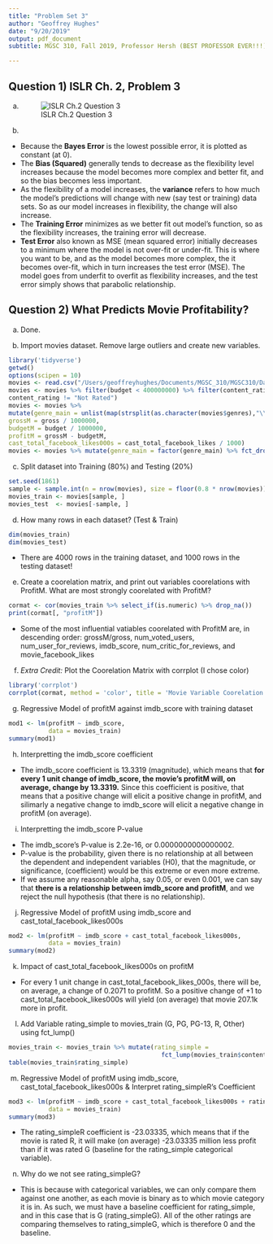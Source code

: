 ```yaml
---
title: "Problem Set 3"
author: "Geoffrey Hughes"
date: "9/20/2019"
output: pdf_document
subtitle: MGSC 310, Fall 2019, Professor Hersh (BEST PROFESSOR EVER!!!)

---
```




## Question 1) ISLR Ch. 2, Problem 3
a.
![ISLR Ch.2 Question 3](ISLR_Ch2_Q3.png)
b.
* Because the **Bayes Error** is the lowest possible error, it is plotted as constant (at 0).
* The **Bias (Squared)** generally tends to decrease as the flexibility level increases because the model becomes more complex and better fit, and so the bias becomes less important.
* As the flexibility of a model increases, the **variance** refers to how much the model's predictions will change with new (say test or training) data sets. So as our model increases in flexibility, the change will also increase.
* The **Training Error** minimizes as we better fit out model's function, so as the flexibility increases, the training error will decrease.
* **Test Error** also known as MSE (mean squared error) initially decreases to a minimum where the model is not over-fit or under-fit. This is where you want to be, and as the model becomes more complex, the it becomes over-fit, which in turn increases the test error (MSE). The model goes from underfit to overfit as flexibility increases, and the test error simply shows that parabolic relationship.

## Question 2) What Predicts Movie Profitability?

a. Done.

b. Import movies dataset. Remove large outliers and create new variables.
```R
library('tidyverse')
getwd()
options(scipen = 10)
movies <- read.csv("/Users/geoffreyhughes/Documents/MGSC_310/MGSC310/Datasets/movie_metadata.csv")
movies <- movies %>% filter(budget < 400000000) %>% filter(content_rating != "",
content_rating != "Not Rated")
movies <- movies %>%
mutate(genre_main = unlist(map(strsplit(as.character(movies$genres),"\\|"),1)),
grossM = gross / 1000000,
budgetM = budget / 1000000,
profitM = grossM - budgetM,
cast_total_facebook_likes000s = cast_total_facebook_likes / 1000)
movies <- movies %>% mutate(genre_main = factor(genre_main) %>% fct_drop())
```

c. Split dataset into Training (80%) and Testing (20%)
```R
set.seed(1861)
sample <- sample.int(n = nrow(movies), size = floor(0.8 * nrow(movies)), replace = FALSE)
movies_train <- movies[sample, ]
movies_test  <- movies[-sample, ]

```

d. How many rows in each dataset? (Test & Train)
```R
dim(movies_train)
dim(movies_test)
```
* There are 4000 rows in the training dataset, and 1000 rows in the testing dataset!

e. Create a coorelation matrix, and print out variables coorelations with ProfitM. What are most strongly coorelated with ProfitM?
```R
cormat <- cor(movies_train %>% select_if(is.numeric) %>% drop_na())
print(cormat[, "profitM"])

```
* Some of the most influential vatiables coorelated with ProfitM are, in descending order: grossM/gross, num_voted_users, num_user_for_reviews, imdb_score, num_critic_for_reviews, and movie_facebook_likes

f. *Extra Credit:* Plot the Coorelation Matrix with corrplot (I chose color)
```R
library('corrplot')
corrplot(cormat, method = 'color', title = 'Movie Variable Coorelation Matrix', tl.cex = 0.8)
```

g. Regressive Model of profitM against imdb_score with training dataset
```R
mod1 <- lm(profitM ~ imdb_score,
           data = movies_train)
summary(mod1)
```

h. Interpretting the imdb_score coefficient
* The imdb_score coefficient is 13.3319 (magnitude), which means that **for every 1 unit change of imdb_score, the movie's profitM will, on average, change by 13.3319.** Since this coefficient is positive, that means that a positive change will elicit a positive change in profitM, and silimarly a negative change to imdb_score will elicit a negative change in profitM (on average).

i. Interpretting the imdb_score P-value
* The imdb_score's P-value is 2.2e-16, or 0.0000000000000002.
* P-value is the probability, given there is no relationship at all between the dependent and independent variables (H0), that the magnitude, or significance, (coefficient) would be this extreme or even more extreme.
* If we assume any reasonable alpha, say 0.05, or even 0.001, we can say that **there is a relationship between imdb_score and profitM**, and we reject the null hypothesis (that there is no relationship).

j. Regressive Model of profitM using imdb_score and cast_total_facebook_likes000s
```R
mod2 <- lm(profitM ~ imdb_score + cast_total_facebook_likes000s,
           data = movies_train)
summary(mod2)
```

k. Impact of cast_total_facebook_likes000s on profitM
* For every 1 unit change in cast_total_facebook_likes_000s, there will be, on average, a change of 0.2071 to profitM. So a positive change of +1 to cast_total_facebook_likes000s will yield (on average) that movie 207.1k more in profit.

l. Add Variable rating_simple to movies_train (G, PG, PG-13, R, Other) using fct_lump()
```R
movies_train <- movies_train %>% mutate(rating_simple = 
                                          fct_lump(movies_train$content_rating, n = 4, ties.method = "max")) 
table(movies_train$rating_simple)
```

m. Regressive Model of profitM using imdb_score, cast_total_facebook_likes000s & Interpret rating_simpleR's Coefficient
```R
mod3 <- lm(profitM ~ imdb_score + cast_total_facebook_likes000s + rating_simple,
           data = movies_train)
summary(mod3)

```
* The rating_simpleR coefficient is -23.03335, which means that if the movie is rated R, it will make (on average) -23.03335 million less profit than if it was rated G (baseline for the rating_simple categorical variable).

n. Why do we not see rating_simpleG?
* This is because with categorical variables, we can only compare them against one another, as each movie is binary as to which movie category it is in. As such, we must have a baseline coefficient for rating_simple, and in this case that is G (rating_simpleG). All of the other ratings are comparing themselves to rating_simpleG, which is therefore 0 and the baseline.



